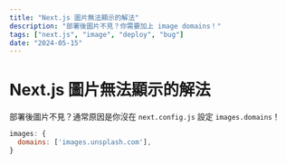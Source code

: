 ```yaml
---
title: "Next.js 圖片無法顯示的解法"
description: "部署後圖片不見？你需要加上 image domains！"
tags: ["next.js", "image", "deploy", "bug"]
date: "2024-05-15"
---
```


# Next.js 圖片無法顯示的解法

部署後圖片不見？通常原因是你沒在 `next.config.js` 設定 `images.domains`！

```js
images: {
  domains: ['images.unsplash.com'],
}
```
